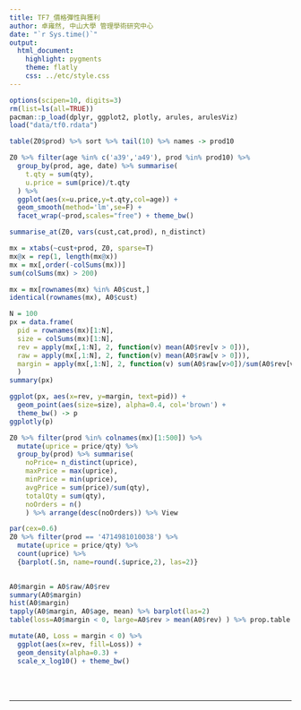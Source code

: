 ---
title: TF7_價格彈性與獲利
author: 卓雍然, 中山大學 管理學術研究中心
date: "`r Sys.time()`"
output:
  html_document:
    highlight: pygments
    theme: flatly
    css: ../etc/style.css
---

```{r}
options(scipen=10, digits=3)
rm(list=ls(all=TRUE))
pacman::p_load(dplyr, ggplot2, plotly, arules, arulesViz)
load("data/tf0.rdata")
```

```{r}
table(Z0$prod) %>% sort %>% tail(10) %>% names -> prod10
```

```{r}
Z0 %>% filter(age %in% c('a39','a49'), prod %in% prod10) %>% 
  group_by(prod, age, date) %>% summarise(
    t.qty = sum(qty),
    u.price = sum(price)/t.qty 
  ) %>% 
  ggplot(aes(x=u.price,y=t.qty,col=age)) +
  geom_smooth(method='lm',se=F) +
  facet_wrap(~prod,scales="free") + theme_bw()

```

```{r}
summarise_at(Z0, vars(cust,cat,prod), n_distinct)
```

```{r}
mx = xtabs(~cust+prod, Z0, sparse=T)
mx@x = rep(1, length(mx@x))
mx = mx[,order(-colSums(mx))]
sum(colSums(mx) > 200)
```

```{r}
mx = mx[rownames(mx) %in% A0$cust,]
identical(rownames(mx), A0$cust)
```

```{r}
N = 100
px = data.frame(
  pid = rownames(mx)[1:N],
  size = colSums(mx)[1:N],
  rev = apply(mx[,1:N], 2, function(v) mean(A0$rev[v > 0])),
  raw = apply(mx[,1:N], 2, function(v) mean(A0$raw[v > 0])),
  margin = apply(mx[,1:N], 2, function(v) sum(A0$raw[v>0])/sum(A0$rev[v>0]) )
  )
summary(px)
```

```{r fig.height=6, fig.width=6}
ggplot(px, aes(x=rev, y=margin, text=pid)) + 
  geom_point(aes(size=size), alpha=0.4, col='brown') +
  theme_bw() -> p
ggplotly(p)
```

```{r}
Z0 %>% filter(prod %in% colnames(mx)[1:500]) %>% 
  mutate(uprice = price/qty) %>% 
  group_by(prod) %>% summarise(
    noPrice= n_distinct(uprice),
    maxPrice = max(uprice),
    minPrice = min(uprice),
    avgPrice = sum(price)/sum(qty),
    totalQty = sum(qty),
    noOrders = n()
    ) %>% arrange(desc(noOrders)) %>% View
```


```{r}
par(cex=0.6)
Z0 %>% filter(prod == '4714981010038') %>% 
  mutate(uprice = price/qty) %>% 
  count(uprice) %>% 
  {barplot(.$n, name=round(.$uprice,2), las=2)}
  
```



```{r}
A0$margin = A0$raw/A0$rev
summary(A0$margin)
hist(A0$margin)
tapply(A0$margin, A0$age, mean) %>% barplot(las=2)
table(loss=A0$margin < 0, large=A0$rev > mean(A0$rev) ) %>% prop.table %>% {round(100*.,1)}
```


```{r}
mutate(A0, Loss = margin < 0) %>%
  ggplot(aes(x=rev, fill=Loss)) + 
  geom_density(alpha=0.3) + 
  scale_x_log10() + theme_bw()
```



<br><br><hr>

